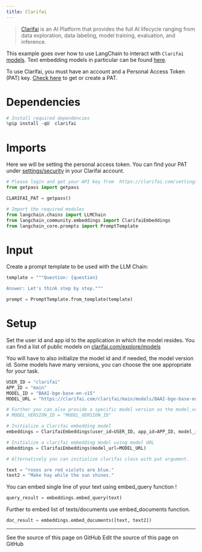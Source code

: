```yaml
---
title: Clarifai
---
```


>[Clarifai](https://www.clarifai.com/) is an AI Platform that provides the full AI lifecycle ranging from data exploration, data labeling, model training, evaluation, and inference.

This example goes over how to use LangChain to interact with `Clarifai` [models](https://clarifai.com/explore/models). Text embedding models in particular can be found [here](https://clarifai.com/explore/models?page=1&perPage=24&filterData=%5B%7B%22field%22%3A%22model_type_id%22%2C%22value%22%3A%5B%22text-embedder%22%5D%7D%5D).

To use Clarifai, you must have an account and a Personal Access Token (PAT) key.
[Check here](https://clarifai.com/settings/security) to get or create a PAT.

# Dependencies

```python
# Install required dependencies
%pip install -qU  clarifai
```

# Imports

Here we will be setting the personal access token. You can find your PAT under [settings/security](https://clarifai.com/settings/security) in your Clarifai account.

```python
# Please login and get your API key from  https://clarifai.com/settings/security
from getpass import getpass

CLARIFAI_PAT = getpass()
```

```python
# Import the required modules
from langchain.chains import LLMChain
from langchain_community.embeddings import ClarifaiEmbeddings
from langchain_core.prompts import PromptTemplate
```

# Input

Create a prompt template to be used with the LLM Chain:

```python
template = """Question: {question}

Answer: Let's think step by step."""

prompt = PromptTemplate.from_template(template)
```

# Setup

Set the user id and app id to the application in which the model resides. You can find a list of public models on [clarifai.com/explore/models](https://clarifai.com/explore/models)

You will have to also initialize the model id and if needed, the model version id. Some models have many versions, you can choose the one appropriate for your task.

```python
USER_ID = "clarifai"
APP_ID = "main"
MODEL_ID = "BAAI-bge-base-en-v15"
MODEL_URL = "https://clarifai.com/clarifai/main/models/BAAI-bge-base-en-v15"

# Further you can also provide a specific model version as the model_version_id arg.
# MODEL_VERSION_ID = "MODEL_VERSION_ID"
```

```python
# Initialize a Clarifai embedding model
embeddings = ClarifaiEmbeddings(user_id=USER_ID, app_id=APP_ID, model_id=MODEL_ID)

# Initialize a clarifai embedding model using model URL
embeddings = ClarifaiEmbeddings(model_url=MODEL_URL)

# Alternatively you can initialize clarifai class with pat argument.
```

```python
text = "roses are red violets are blue."
text2 = "Make hay while the sun shines."
```

You can embed single line of your text using embed_query function !

```python
query_result = embeddings.embed_query(text)
```

Further to embed list of texts/documents use embed_documents function.

```python
doc_result = embeddings.embed_documents([text, text2])
```

---

<CardGroup cols={2}>
  <Card title="View Source" icon="eye" href="https://github.com/langchain-ai/docs/blob/main/src/oss/python/integrations/text_embedding/clarifai.mdx">
    See the source of this page on GitHub
  </Card>
  <Card title="Edit Source" icon="pen-to-square" href="https://github.com/langchain-ai/docs/edit/main/src/oss/python/integrations/text_embedding/clarifai.mdx">
    Edit the source of this page on GitHub
  </Card>
</CardGroup>

